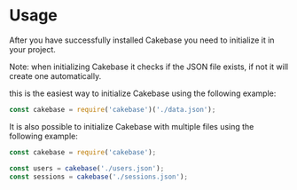 # Usage

After you have successfully installed Cakebase you need to initialize it in your project.

<div
	style={{
		fontSize: '14px!important',
		borderRadius: '4px',
		color: '#8b949e',
		borderColor: '#1f6feb!important',
		border: '1px solid',
		backgroundColor: '#13233A',
		padding: '2px',
	}}
>
	Note: when initializing Cakebase it checks if the JSON file exists, if not
	it will create one automatically.
</div>

this is the easiest way to initialize Cakebase using the following example:

```javascript
const cakebase = require('cakebase')('./data.json');
```

It is also possible to initialize Cakebase with multiple files using the following example:

```javascript
const cakebase = require('cakebase');

const users = cakebase('./users.json');
const sessions = cakebase('./sessions.json');
```
